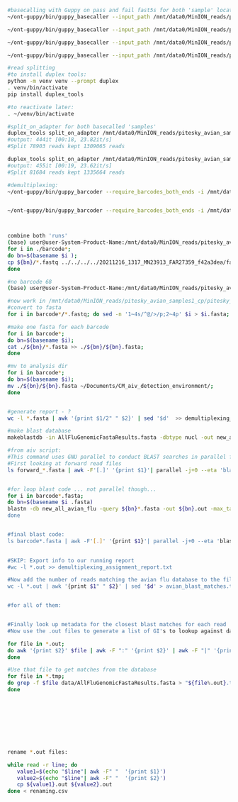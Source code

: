 ```bash

#basecalling with Guppy on pass and fail fast5s for both 'sample' locations
~/ont-guppy/bin/guppy_basecaller --input_path /mnt/data0/MinION_reads/pitesky_avian_samples1_cp/pitesky_avian_samples1/no_sample/20211217_1150_MN23913_FAR27359_a1bdbce7/fast5_pass/ --save_path /mnt/data0/MinION_reads/pitesky_avian_samples1_cp/pitesky_avian_samples1/no_sample/20211217_1150_MN23913_FAR27359_a1bdbce7/fastq_hac_cd --calib_detect --config dna_r10.4_e8.1_hac.cfg -x cuda:0 --num_callers 8

~/ont-guppy/bin/guppy_basecaller --input_path /mnt/data0/MinION_reads/pitesky_avian_samples1_cp/pitesky_avian_samples1/no_sample/20211217_1150_MN23913_FAR27359_a1bdbce7/fast5_fail/ --save_path /mnt/data0/MinION_reads/pitesky_avian_samples1_cp/pitesky_avian_samples1/no_sample/20211217_1150_MN23913_FAR27359_a1bdbce7/fastq_hac_cd --calib_detect --config dna_r10.4_e8.1_hac.cfg -x cuda:0 --num_callers 8

~/ont-guppy/bin/guppy_basecaller --input_path /mnt/data0/MinION_reads/pitesky_avian_samples1_cp/pitesky_avian_samples1/20211216_1317_MN23913_FAR27359_f42a3dea/fast5_pass/ --save_path /mnt/data0/MinION_reads/pitesky_avian_samples1_cp/pitesky_avian_samples1/20211216_1317_MN23913_FAR27359_f42a3dea/fastq_hac_cd --calib_detect --config dna_r10.4_e8.1_hac.cfg -x cuda:0 --num_callers 8

~/ont-guppy/bin/guppy_basecaller --input_path /mnt/data0/MinION_reads/pitesky_avian_samples1_cp/pitesky_avian_samples1/20211216_1317_MN23913_FAR27359_f42a3dea/fast5_fail/ --save_path /mnt/data0/MinION_reads/pitesky_avian_samples1_cp/pitesky_avian_samples1/20211216_1317_MN23913_FAR27359_f42a3dea/fastq_hac_cd --calib_detect --config dna_r10.4_e8.1_hac.cfg -x cuda:0 --num_callers 8

#read splitting
#to install duplex tools:
python -m venv venv --prompt duplex
. venv/bin/activate
pip install duplex_tools

#to reactivate later:
. ~/venv/bin/activate

#split_on_adapter for both basecalled 'samples'
duplex_tools split_on_adapter /mnt/data0/MinION_reads/pitesky_avian_samples1_cp/pitesky_avian_samples1/20211216_1317_MN23913_FAR27359_f42a3dea/fastq_hac_cd/pass /mnt/data0/MinION_reads/pitesky_avian_samples1_cp/pitesky_avian_samples1/20211216_1317_MN23913_FAR27359_f42a3dea/fastq_hac_cd/split_pass PCR
#output: 444it [00:18, 23.82it/s]
#Split 78903 reads kept 1309065 reads

duplex_tools split_on_adapter /mnt/data0/MinION_reads/pitesky_avian_samples1_cp/pitesky_avian_samples1/no_sample/20211217_1150_MN23913_FAR27359_a1bdbce7/fastq_hac_cd/pass /mnt/data0/MinION_reads/pitesky_avian_samples1_cp/pitesky_avian_samples1/no_sample/20211217_1150_MN23913_FAR27359_a1bdbce7/fastq_hac_cd/split_pass PCR
#output: 455it [00:19, 23.62it/s]
#Split 81684 reads kept 1335664 reads

#demultiplexing:
~/ont-guppy/bin/guppy_barcoder --require_barcodes_both_ends -i /mnt/data0/MinION_reads/pitesky_avian_samples1_cp/pitesky_avian_samples1/20211216_1317_MN23913_FAR27359_f42a3dea/fastq_hac_cd/split_pass -s /mnt/data0/MinION_reads/pitesky_avian_samples1_cp/pitesky_avian_samples1/20211216_1317_MN23913_FAR27359_f42a3dea/fastq_hac_cd/demultiplexed_split_pass --arrangements_files "barcode_arrs_pcr12.cfg barcode_arrs_pcr96.cfg" -x cuda:0 --worker_threads 8


~/ont-guppy/bin/guppy_barcoder --require_barcodes_both_ends -i /mnt/data0/MinION_reads/pitesky_avian_samples1_cp/pitesky_avian_samples1/no_sample/20211217_1150_MN23913_FAR27359_a1bdbce7/fastq_hac_cd/split_pass -s /mnt/data0/MinION_reads/pitesky_avian_samples1_cp/pitesky_avian_samples1/no_sample/20211217_1150_MN23913_FAR27359_a1bdbce7/fastq_hac_cd/demultiplexed_split_pass --arrangements_files "barcode_arrs_pcr12.cfg barcode_arrs_pcr96.cfg" -x cuda:0 --worker_threads 8



combine both 'runs'
(base) user@user-System-Product-Name:/mnt/data0/MinION_reads/pitesky_avian_samples1_cp/pitesky_avian_samples1/no_sample/20211217_1150_MN23913_FAR27359_a1bdbce7/fastq_hac_cd/demultiplexed_split_pass$ 
for i in ./barcode*;
do bn=$(basename $i );
cp ${bn}/*.fastq ../../../../20211216_1317_MN23913_FAR27359_f42a3dea/fastq_hac_cd/demultiplexed_split_pass/${bn}/;
done

#no barcode 68
(base) user@user-System-Product-Name:/mnt/data0/MinION_reads/pitesky_avian_samples1_cp/pitesky_avian_samples1/no_sample/20211217_1150_MN23913_FAR27359_a1bdbce7/fastq_hac_cd/demultiplexed_split_pass$ cp ./barcode68 ../../../../20211216_1317_MN23913_FAR27359_f42a3dea/fastq_hac_cd/demultiplexed_split_pass/

#now work in /mnt/data0/MinION_reads/pitesky_avian_samples1_cp/pitesky_avian_samples1/20211216_1317_MN23913_FAR27359_f42a3dea/fastq_hac_cd/demultiplexed_split_pass
#convert to fasta
for i in barcode*/*.fastq; do sed -n '1~4s/^@/>/p;2~4p' $i > $i.fasta; done

#make one fasta for each barcode
for i in barcode*;
do bn=$(basename $i);
cat ./${bn}/*.fasta >> ./${bn}/${bn}.fasta;
done

#mv to analysis dir
for i in barcode*;
do bn=$(basename $i);
mv ./${bn}/${bn}.fasta ~/Documents/CM_aiv_detection_environment/;
done


#generate report - ?
wc -l *.fasta | awk '{print $1/2" " $2}' | sed '$d'  >> demultiplexing_by_sample.txt

#make blast database
makeblastdb -in AllFluGenomicFastaResults.fasta -dbtype nucl -out new_all_avian_flu

#from aiv script:
#This command uses GNU parallel to conduct BLAST searches in parallel for each demultiplexed file
#First looking at forward read files
ls forward_*.fasta | awk -F'[.]' '{print $1}'| parallel -j+0 --eta 'blastn -db all_avian_flu -query {.}.fasta -out {.}.out  -max_target_seqs 1 -outfmt 6'


#for loop blast code ... not parallel though...
for i in barcode*.fasta; 
do bn=$(basename $i .fasta)
blastn -db new_all_avian_flu -query ${bn}*.fasta -out ${bn}.out -max_target_seqs 1 -outfmt 6';
done


#final blast code:
ls barcode*.fasta | awk -F'[.]' '{print $1}'| parallel -j+0 --eta 'blastn -db new_all_avian_flu -query {.}.fasta -out {.}.out  -max_target_seqs 1 -outfmt 6'
 

#SKIP: Export info to our running report
#wc -l *.out >> demultiplexing_assignment_report.txt

#Now add the number of reads matching the avian flu database to the file avian_blast_matches.txt
wc -l *.out | awk '{print $1" " $2}' | sed '$d' > avian_blast_matches.txt


#for all of them:


#Finally look up metadata for the closest blast matches for each read
#Now use the .out files to generate a list of GI's to lookup against database

for file in *.out; 
do awk '{print $2}' $file | awk -F ":" '{print $2}' | awk -F "|" '{print $1}' > ${file%.out}.tmp;
done

#Use that file to get matches from the database
for file in *.tmp; 
do grep -f $file data/AllFluGenomicFastaResults.fasta > "${file%.out}.tab";
done









rename *.out files:

while read -r line; do
   value1=$(echo "$line"| awk -F" "  '{print $1}')
   value2=$(echo "$line"| awk -F" "  '{print $2}')
   cp ${value1}.out ${value2}.out
done < renaming.csv





```
